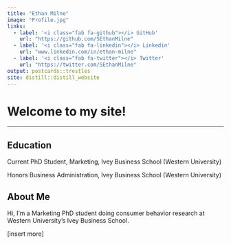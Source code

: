 ```yaml
---
title: "Ethan Milne"
image: "Profile.jpg"
links:
  - label: '<i class="fab fa-github"></i> GitHub'
    url: "https://github.com/SEthanMilne"
  - label: '<i class="fab fa-linkedin"></i> Linkedin'
    url: "www.linkedin.com/in/ethan-milne"
  - label: '<i class="fab fa-twitter"></i> Twitter'
    url: "https://twitter.com/SEthanMilne"
output: postcards::trestles
site: distill::distill_website
---
```

# **Welcome to my site!**

***

## **Education**
Current PhD Student, Marketing, Ivey Business School (Western University)

Honors Business Administration, Ivey Business School (Western University)

## **About Me**

Hi, I'm a Marketing PhD student doing consumer behavior research at Western University's Ivey Business School.

[insert more]


